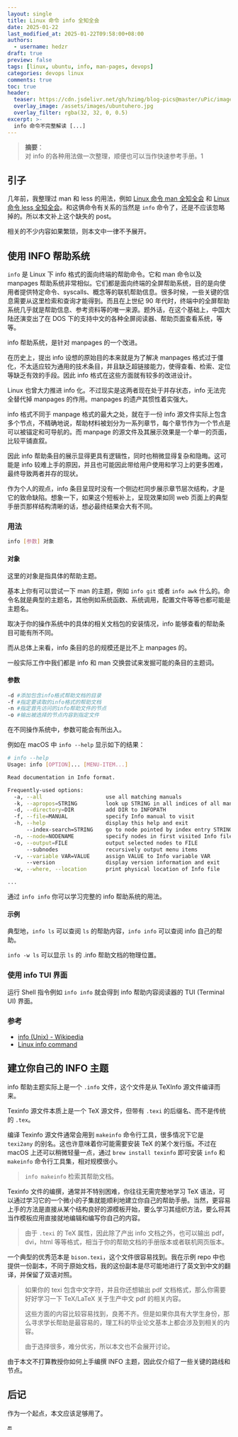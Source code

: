 ```yaml
---
layout: single
title: Linux 命令 info 全知全会
date: 2025-01-22
last_modified_at: 2025-01-22T09:58:00+08:00
authors:
  - username: hedzr
draft: true
preview: false
tags: [linux, ubuntu, info, man-pages, devops]
categories: devops linux
comments: true
toc: true
header:
  teaser: https://cdn.jsdelivr.net/gh/hzimg/blog-pics@master/uPic/image-20211226010348217.png
  overlay_image: /assets/images/ubuntuhero.jpg
  overlay_filter: rgba(32, 32, 0, 0.5)
excerpt: >-
  info 命令不完整解读 [...]
---
```


> **摘要**：  
> 对 info 的各种用法做一次整理，顺便也可以当作快速参考手册。1

## 引子

几年前，我整理过 man 和 less 的用法，例如 [Linux 命令 man 全知全会](https://hedzr.com/devops/linux/linux-man-command/) 和 [Linux 命令 less 全知全会](https://hedzr.com/devops/linux/linux-less-command/)。和这俩命令有关系的当然是 `info` 命令了，还是不应该忽略掉的。所以本文补上这个缺失的 post。

相关的不少内容如果繁琐，则本文中一律不予展开。

## 使用 INFO 帮助系统

`info` 是 Linux 下 info 格式的面向终端的帮助命令。它和 man 命令以及 manpages 帮助系统非常相似。它们都是面向终端的全屏帮助系统，目的是向使用者提供特定命令、syscalls、概念等的联机帮助信息。很多时候，一些关键的信息需要从这里检索和查询才能得到。而且在上世纪 90 年代时，终端中的全屏帮助系统几乎就是帮助信息、参考资料等的唯一来源。题外话，在这个基础上，中国大陆还演变出了在 DOS 下的支持中文的各种全屏阅读器、帮助页面查看系统，等等。

info 帮助系统，是针对 manpages 的一个改进。

在历史上，提出 info 设想的原始目的本来就是为了解决 manpages 格式过于僵化，不太适应较为通用的技术条目，并且缺乏超链接能力，使得查看、检索、定位等缺乏有效的手段。因此 info 格式在这些方面就有较多的改进设计。

Linux 也曾大力推进 info 化。不过现实是这两者现在处于并存状态，info 无法完全替代掉 manpages 的作用。manpages 的遗产其惯性着实强大。

info 格式不同于 manpage 格式的最大之处，就在于一份 info 源文件实际上包含多个节点，不精确地说，帮助材料被划分为一系列章节，每个章节作为一个节点是可以被锚定和可导航的。而 manpage 的源文件及其展示效果是一个单一的页面，比较平铺直叙。

因此 info 帮助条目的展示显得更具有逻辑性，同时也稍微显得复杂和隐晦。这可能是 info 较难上手的原因，并且也可能因此带给用户使用和学习上的更多困难，最终导致两者并存的现状。

作为个人的观点，info 条目呈现时没有一个侧边栏同步展示章节层次结构，才是它的致命缺陷。想象一下，如果这个短板补上，呈现效果如同 web 页面上的典型手册页那样结构清晰的话，想必最终结果会大有不同。

### 用法

```bash
info [参数] 对象
```

#### 对象

这里的对象是指具体的帮助主题。

基本上你有可以尝试一下 man 的主题，例如 `info git` 或者 `info awk` 什么的。命令名就是典型的主题名，其他例如系统函数、系统调用，配置文件等等也都可能是主题名。

取决于你的操作系统中的具体的相关文档包的安装情况，info 能够查看的帮助条目可能有所不同。

而从总体上来看，info 条目的总的规模还是比不上 manpages 的。

一般实际工作中我们都是 info 和 man 交换尝试来发掘可能的条目的主题词。

#### 参数

```bash
-d #添加包含info格式帮助文档的目录
-f #指定要读取的info格式的帮助文档
-n #指定首先访问的info帮助文件的节点
-o #输出被选择的节点内容到指定文件
```

在不同操作系统中，参数可能会有所出入。

例如在 macOS 中 `info --help` 显示如下的结果：

```bash
# info --help
Usage: info [OPTION]... [MENU-ITEM...]

Read documentation in Info format.

Frequently-used options:
  -a, --all                    use all matching manuals
  -k, --apropos=STRING         look up STRING in all indices of all manuals
  -d, --directory=DIR          add DIR to INFOPATH
  -f, --file=MANUAL            specify Info manual to visit
  -h, --help                   display this help and exit
      --index-search=STRING    go to node pointed by index entry STRING
  -n, --node=NODENAME          specify nodes in first visited Info file
  -o, --output=FILE            output selected nodes to FILE
      --subnodes               recursively output menu items
  -v, --variable VAR=VALUE     assign VALUE to Info variable VAR
      --version                display version information and exit
  -w, --where, --location      print physical location of Info file

...
```

通过 `info info` 你可以学习完整的 info 帮助系统的用法。

#### 示例

典型地，`info ls` 可以查阅 `ls` 的帮助内容，`info info` 可以查阅 info 自己的帮助。

`info -w ls` 可以显示 `ls` 的 .info 帮助文档的物理位置。

### 使用 info TUI 界面

运行 Shell 指令例如 `info info` 就会得到 info 帮助内容阅读器的 TUI (Terminal UI) 界面。

### 参考

- [info (Unix) - Wikipedia](<https://en.wikipedia.org/wiki/Info_(Unix)>)
- [Linux info command](https://www.computerhope.com/unix/info.htm)

## 建立你自己的 INFO 主题

info 帮助主题实际上是一个 `.info` 文件，这个文件是从 TeXInfo 源文件编译而来。

Texinfo 源文件本质上是一个 TeX 源文件，但带有 `.texi` 的后缀名、而不是传统的 `.tex`。

编译 Texinfo 源文件通常会用到 `makeinfo` 命令行工具，很多情况下它是 `texi2any` 的别名。这也许意味着你可能需要安装 TeX 的某个发行版。不过在 macOS 上还可以稍微轻量一点，通过 `brew install texinfo` 即可安装 `info` 和 `makeinfo` 命令行工具集，相对规模很小。

> `info makeinfo` 检索其帮助文档。

Texinfo 文件的编撰，通常并不特别困难，你往往无需完整地学习 TeX 语法，可以通过学习它的一个微小的子集就能顺利地建立你自己的帮助手册。当然，更容易上手的方法是直接从某个结构良好的源模板开始，要么学习其组织方法，要么将其当作模板应用直接就地编辑和编写你自己的内容。

> 由于 `.texi` 的 TeX 属性，因此除了产出 info 文档之外，也可以输出 pdf，dvi，html 等等格式，相当于你的帮助文档的手册版本或者联机网页版本。

一个典型的优秀范本是 `bison.texi`，这个文件很容易找到。我在示例 repo 中也提供一份副本，不同于原始文档，我的这份副本是尽可能地进行了英文到中文的翻译，并保留了双语对照。

> 如果你的 texi 包含中文字符，并且你还想输出 pdf 文档格式，那么你需要好好学习一下 TeX/LaTeX 关于生产中文 pdf 的相关内容。
>
> 这些方面的内容比较容易找到，良莠不齐。但是如果你具有大学生身份，那么寻求学长帮助是最容易的，理工科的毕业论文基本上都会涉及到相关的内容。
>
> 由于选择很多，难分优劣，所以本文也不会展开讨论。

由于本文不打算教授你如何上手编撰 INFO 主题，因此仅介绍了一些关键的路线和节点。

## 后记

作为一个起点，本文应该足够用了。

🔚
